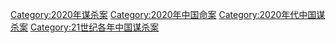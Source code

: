 [[Category:2020年谋杀案|Category:2020年谋杀案]]
[[Category:2020年中国命案|Category:2020年中国命案]]
[[Category:2020年代中国谋杀案|Category:2020年代中国谋杀案]]
[[Category:21世纪各年中国谋杀案|Category:21世纪各年中国谋杀案]]